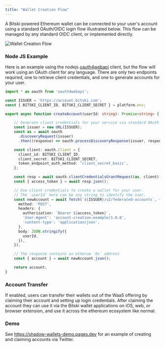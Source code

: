 ```yaml
---
title: "Wallet Creation Flow"
---
```


A Bitski powered Ethereum wallet can be connected to your user's account using a standard OAuth/OIDC login flow illustrated below. This flow can be managed by any standard OIDC client, or implemented directly.

![Wallet Creation Flow](/assets/images/wallet-creation-flow.png)

### Node JS Example
Here is an example using the nodejs [oauth4webapi](https://www.npmjs.com/package/oauth4webapi) client, but the flow will work using an OAuth client for any language. There are only two endpoints required, one to retrieve client credentials, and one to generate accounts for your user.

``` ts
import * as oauth from 'oauth4webapi';

const ISSUER = 'https://account.bitski.com';
const { BITSKI_CLIENT_ID, BITSKI_CLIENT_SECRET } = platform.env;

export async function createAccount(userId: string): Promise<string> {

    // Generate client credentials for your service via standard OAuth
    const issuer = new URL(ISSUER);
    const as = await oauth
      .discoveryRequest(issuer)
      .then((response) => oauth.processDiscoveryResponse(issuer, response));

    const client: oauth.Client = {
      client_id: BITSKI_CLIENT_ID,
      client_secret: BITSKI_CLIENT_SECRET,
      token_endpoint_auth_method: 'client_secret_basic',
    };

    const resp = await oauth.clientCredentialsGrantRequest(as, client);
    const { access_token } = await resp.json();

    // Use client credentials to create a wallet for your user.
    // The `userId` here can be any string to identify the user.
    const newAccount = await fetch(`${ISSUER}/v2/federated-accounts`, {
      method: 'POST',
      headers: {
        authorization: `Bearer ${access_token}`,
        'User-Agent': 'account-creation-example/1.0.0',
        'content-type': 'application/json',
      },
      body: JSON.stringify({
        userId,
      }),
    });

    // The response contains an etherum `0x` address
    const { account } = await newAccount.json();

    return account;
}
```

### Account Transfer
If enabled, users can transfer their wallets out of the WaaS offering by claiming their account and setting up login credentials. After claiming the account they can use it via the Bitski wallet applications on iOS, web, or browser extension, and use it across the ethereum ecosystem like normal.

### Demo
See https://shadow-wallets-demo.pages.dev for an example of creating and claiming accounts via Twitter.
